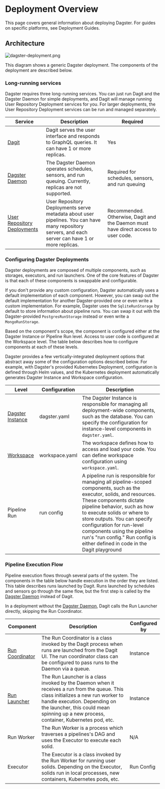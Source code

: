 # Deployment Overview

This page covers general information about deploying Dagster. For guides on specific platforms, see Deployment Guides.

## Architecture

<!-- https://excalidraw.com/#json=5658696109522944,ERmjYMIxiHh7AJLbuIPoTg -->

![dagster-deployment.png](/images/deploying/dagster-deployment.png)

This diagram shows a generic Dagster deployment. The components of the deployment are described below.

### Long-running services

Dagster requires three long-running services. You can just run Dagit and the Dagster Daemon for simple deployments, and Dagit will manage running User Repository Deployment services for you. For larger deployments, the User Repository Deployment services can be run and managed separately.

| Service                                                                       | Description                                                                                                                                         | Required                                                                           |
| ----------------------------------------------------------------------------- | --------------------------------------------------------------------------------------------------------------------------------------------------- | ---------------------------------------------------------------------------------- |
| [Dagit](/concepts/dagit/dagit)                                                | Dagit serves the user interface and responds to GraphQL queries. It can have 1 or more replicas.                                                    | Yes                                                                                |
| [Dagster Daemon](/deployment/dagster-daemon)                                  | The Dagster Daemon operates schedules, sensors, and run queuing. Currently, replicas are not supported.                                             | Required for schedules, sensors, and run queuing                                   |
| [User Repository Deployments](/concepts/repositories-workspaces/repositories) | User Repository Deployments serve metadata about user pipelines. You can have many repository servers, and each server can have 1 or more replicas. | Recommended. Otherwise, Dagit and the Daemon must have direct access to user code. |

### Configuring Dagster Deployments

Dagster deployments are composed of multiple components, such as storages, executors, and run launchers. One of the core features of Dagster is that each of these components is swappable and configurable.

If you don't provide any custom configuration, Dagster automatically uses a default implementation of each component. However, you can swap out the default implementation for another Dagster-provided one or even write a custom implementation. For example, Dagster uses the `SqliteRunStorage` by default to store information about pipeline runs. You can swap it out with the Dagster-provided `PostgresRunStorage` instead or even write a `MongoRunStorage`.

Based on the component's scope, the component is configured either at the Dagster Instance or Pipeline Run level. Access to user code is configured at the Workspace level. The table below describes how to configure components at each of these levels.

<Warning>
  Dagster provides a few vertically-integrated deployment options that abstract
  away some of the configuration options described below. For example, with
  Dagster's provided <Link href="/TODO">Kubernetes Deployment</Link>,
  configuration is defined through Helm values, and the Kubernetes deployment
  automatically generates Dagster Instance and Workspace configuration.
</Warning>

| Level                                                     | Configuration  | Description                                                                                                                                                                                                                                                                                                                                                                             |
| --------------------------------------------------------- | -------------- | --------------------------------------------------------------------------------------------------------------------------------------------------------------------------------------------------------------------------------------------------------------------------------------------------------------------------------------------------------------------------------------- |
| [Dagster Instance](/deployment/dagster-instance)          | dagster.yaml   | The Dagster Instance is responsible for managing all deployment-wide components, such as the database. You can specify the configuration for instance-level components in `dagster.yaml`.                                                                                                                                                                                               |
| [Workspace](/concepts/repositories-workspaces/workspaces) | workspace.yaml | The workspace defines how to access and load your code. You can define workspace configuration using `workspace.yaml`.                                                                                                                                                                                                                                                                  |
| Pipeline Run                                              | run config     | A pipeline run is responsible for managing all pipeline-scoped components, such as the executor, solids, and resources. These components dictate pipeline behavior, such as how to execute solids or where to store outputs. You can specify configuration for run-level components using the pipeline run's "run config." Run config is either defined in code in the Dagit playground |

### Pipeline Execution Flow

Pipeline execution flows through several parts of the system. The components in the table below handle execution in the order they are listed. This table describes runs launched by Dagit. Runs launched by schedules and sensors go through the same flow, but the first step is called by the [Dagster Daemon](/deployments/dagster-daemon) instead of Dagit.

In a deployment without the [Dagster Daemon](/deployments/dagster-daemon), Dagit calls the Run Launcher directly, skipping the Run Coordinator.

| Component                                      | Description                                                                                                                                                                                                                                                 | Configured by |
| ---------------------------------------------- | ----------------------------------------------------------------------------------------------------------------------------------------------------------------------------------------------------------------------------------------------------------- | ------------- |
| [Run Coordinator](/deployment/run-coordinator) | The Run Coordinator is a class invoked by the Dagit process when runs are launched from the Dagit UI. The run coordinator class can be configured to pass runs to the Daemon via a queue.                                                                   | Instance      |
| [Run Launcher](/deployment/run-launcher)       | The Run Launcher is a class invoked by the Daemon when it receives a run from the queue. This class initializes a new run worker to handle execution. Depending on the launcher, this could mean spinning up a new process, container, Kubernetes pod, etc. | Instance      |
| Run Worker                                     | The Run Worker is a process which traverses a pipelines's DAG and uses the Executor to execute each solid.                                                                                                                                                  | N/A           |
| Executor                                       | The Executor is a class invoked by the Run Worker for running user solids. Depending on the Executor, solids run in local processes, new containers, Kubernetes pods, etc.                                                                                  | Run Config    |
